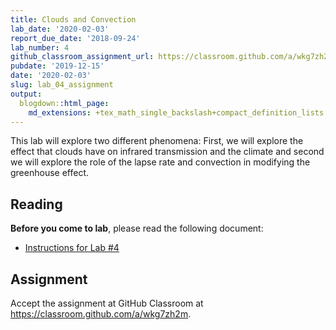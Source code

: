 ```yaml
---
title: Clouds and Convection
lab_date: '2020-02-03'
report_due_date: '2018-09-24'
lab_number: 4
github_classroom_assignment_url: https://classroom.github.com/a/wkg7zh2m
pubdate: '2019-12-15'
date: '2020-02-03'
slug: lab_04_assignment
output:
  blogdown::html_page:
    md_extensions: +tex_math_single_backslash+compact_definition_lists
---
```

This lab will explore two different phenomena: First, we will explore the effect that clouds have on infrared transmission and the climate and second we will explore the role of the lapse rate and convection in modifying the greenhouse effect.

## Reading

**Before you come to lab**, please read the following document:

* [Instructions for Lab #4](/lab_docs/lab_04_instructions)

## Assignment

Accept the assignment at GitHub Classroom at <https://classroom.github.com/a/wkg7zh2m>.
